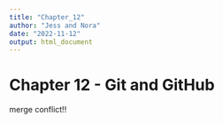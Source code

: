 ```yaml
---
title: "Chapter_12"
author: "Jess and Nora"
date: "2022-11-12"
output: html_document
---
```


# Chapter 12 - Git and GitHub

merge conflict!!